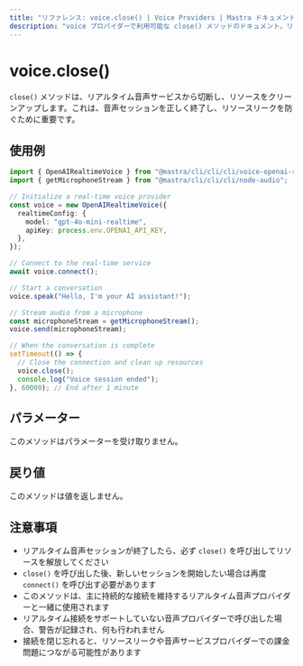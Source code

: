 ```yaml
---
title: "リファレンス: voice.close() | Voice Providers | Mastra ドキュメント"
description: "voice プロバイダーで利用可能な close() メソッドのドキュメント。リアルタイム音声サービスから切断します。"
---
```


# voice.close()

`close()` メソッドは、リアルタイム音声サービスから切断し、リソースをクリーンアップします。これは、音声セッションを正しく終了し、リソースリークを防ぐために重要です。

## 使用例

```typescript
import { OpenAIRealtimeVoice } from "@mastra/cli/cli/cli/voice-openai-realtime";
import { getMicrophoneStream } from "@mastra/cli/cli/cli/node-audio";

// Initialize a real-time voice provider
const voice = new OpenAIRealtimeVoice({
  realtimeConfig: {
    model: "gpt-4o-mini-realtime",
    apiKey: process.env.OPENAI_API_KEY,
  },
});

// Connect to the real-time service
await voice.connect();

// Start a conversation
voice.speak("Hello, I'm your AI assistant!");

// Stream audio from a microphone
const microphoneStream = getMicrophoneStream();
voice.send(microphoneStream);

// When the conversation is complete
setTimeout(() => {
  // Close the connection and clean up resources
  voice.close();
  console.log("Voice session ended");
}, 60000); // End after 1 minute
```

## パラメーター

このメソッドはパラメーターを受け取りません。

## 戻り値

このメソッドは値を返しません。

## 注意事項

- リアルタイム音声セッションが終了したら、必ず `close()` を呼び出してリソースを解放してください
- `close()` を呼び出した後、新しいセッションを開始したい場合は再度 `connect()` を呼び出す必要があります
- このメソッドは、主に持続的な接続を維持するリアルタイム音声プロバイダーと一緒に使用されます
- リアルタイム接続をサポートしていない音声プロバイダーで呼び出した場合、警告が記録され、何も行われません
- 接続を閉じ忘れると、リソースリークや音声サービスプロバイダーでの課金問題につながる可能性があります
